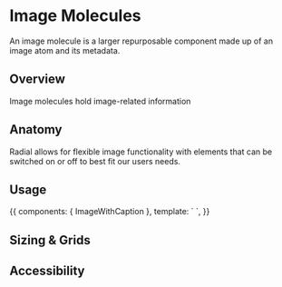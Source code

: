 
<Meta title="Components/Molecules/Image Molecules" />

# Image Molecules

An image molecule is a larger repurposable component made up of an image atom and its metadata.


## Overview

Image molecules hold image-related information


## Anatomy

Radial allows for flexible image functionality with elements that can be switched on or off to best fit our users needs.







## Usage

<Canvas>
    <Story name="Image With Caption">
        {{
            components: { ImageWithCaption },
            template: `
              <image-with-caption
                alt-text="image alt text"
                image="http://placehold.it/768x512"
                caption="( AP Photo/Carolyn Kaster )"
              />`,
        }}
    </Story>
</Canvas>

## Sizing & Grids











## Accessibility




